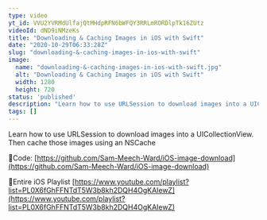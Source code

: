 ```yaml
---
type: video
yt_id: VVU2YVRMdUlfajQtMHdpRFN6bWFQY3RRLmRORDlpTk16ZUtz
videoId: dND9iNMzeKs
title: "Downloading & Caching Images in iOS with Swift"
date: "2020-10-29T06:33:28Z"
slug: "downloading-&-caching-images-in-ios-with-swift"
image: 
  name: "downloading-&-caching-images-in-ios-with-swift.jpg"
  alt: "Downloading & Caching Images in iOS with Swift"
  width: 1280
  height: 720
status: 'published'
description: "Learn how to use URLSession to download images into a UICollectionView. Then cache those images using an NSCache"
tags: []
---
```


Learn how to use URLSession to download images into a UICollectionView. Then cache those images using an NSCache

🔗Code:
[https://github.com/Sam-Meech-Ward/iOS-image-download](https://github.com/Sam-Meech-Ward/iOS-image-download)

🔗Entire iOS Playlist 
[https://www.youtube.com/playlist?list=PL0X6fGhFFNTdT5W3b8kh2DQH4OgKAIewZ](https://www.youtube.com/playlist?list=PL0X6fGhFFNTdT5W3b8kh2DQH4OgKAIewZ)


